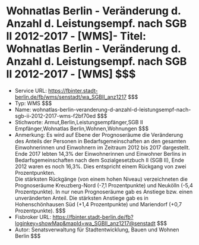 # Wohnatlas Berlin - Veränderung d. Anzahl d. Leistungsempf. nach SGB II 2012-2017 - [WMS]- Titel: Wohnatlas Berlin - Veränderung d. Anzahl d. Leistungsempf. nach SGB II 2012-2017 - [WMS] $$$
- Service URL: https://fbinter.stadt-berlin.de/fb/wms/senstadt/wa_SGBII_anz1217 $$$
- Typ: WMS $$$
- Name: wohnatlas-berlin-veranderung-d-anzahl-d-leistungsempf-nach-sgb-ii-2012-2017-wms-f2bf70ed $$$
- Stichworte: Armut,Berlin,Leistungsempfänger,SGB II Empfänger,Wohnatlas Berlin,Wohnen,Wohnungen $$$
- Anmerkung: Es wird auf Ebene der Prognoseräume die Veränderung des Anteils der Personen in Bedarfsgemeinschaften an den gesamten Einwohnerinnen und Einwohnern im Zeitraum 2012 bis 2017 dargestellt. 
Ende 2017 lebten 14,3% der Einwohnerinnen und Einwohner Berlins in Bedarfsgemeinschaften nach dem Sozialgesetzbuch II (SGB II), Ende 2012 waren es noch 16,3%. Dies entspricht einem Rückgang von zwei Prozentpunkten.  
Die stärksten Rückgänge (von einem hohen Niveau) verzeichneten die Prognoseräume Kreuzberg-Nord (-7,1 Prozentpunkte) und Neukölln (-5,4 Prozentpunkte). In nur neun Prognoseräume gab es Anstiege bzw. einen unveränderten Anteil. Die stärksten Anstiege gab es in Hohenschönhausen Süd (+1,4 Prozentpunkte) und Mariendorf (+0,7 Prozentpunkte). $$$
- Fisbroker URL: https://fbinter.stadt-berlin.de/fb?loginkey=showMap&mapId=wa_SGBII_anz1217@senstadt $$$
- Autor: Senatsverwaltung für Stadtentwicklung, Bauen und Wohnen Berlin $$$

